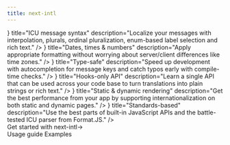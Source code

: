 ```yaml
---
title: next-intl
---
```



<div className="bg-slate-50 dark:bg-gray-900">

<Hero
  titleStrong="Internationalization for Next.js"
  titleRegular="that gets out of your way."
  description="Support multiple languages, with your app code becoming simpler instead of more complex."
  getStarted="Get started"
  viewExample="View an example"
  rscAnnouncement="Support for Next.js 13 and the App Router has arrived →"
/>
<PartnerBanner intro="Presented by" />

<Section
  title="Minimalistic, yet complete"
  description="Internationalization (i18n) is an essential part of the user experience, therefore next‑intl gives you everything you need to get language nuances right and has always got your back whenever you need to fine-tune a translation."
>
  <div className="grid grid-cols-1 lg:grid-cols-2 gap-6 xl:gap-20">
    <FeaturePanel
      code={<CodeSnippets.icu />}
      title="ICU message syntax"
      description="Localize your messages with interpolation, plurals, ordinal pluralization, enum-based label selection and rich text."
    />
    <FeaturePanel
      code={<CodeSnippets.datesTimesNumbers />}
      title="Dates, times & numbers"
      description="Apply appropriate formatting without worrying about server/client differences like time zones."
    />
    <FeaturePanel
      code={<CodeSnippets.typeSafe />}
      title="Type-safe"
      description="Speed up development with autocompletion for message keys and catch typos early with compile-time checks."
    />
    <FeaturePanel
      code={<CodeSnippets.hooks />}
      title="Hooks-only API"
      description="Learn a single API that can be used across your code base to turn translations into plain strings or rich text."
    />
    <FeaturePanel
      code={<CodeSnippets.buildOutput />}
      title="Static & dynamic rendering"
      description="Get the best performance from your app by supporting internationalization on both static and dynamic pages."
    />
    <FeaturePanel
      code={<CodeSnippets.standards />}
      title="Standards-based"
      description="Use the best parts of built-in JavaScript APIs and the battle-tested ICU parser from Format.JS."
    />
  </div>
</Section>
  <div className="pb-40 text-center">
    <LinkButton href="/docs/getting-started">Get started with next-intl<span className="inline-block ml-2">→</span></LinkButton>
    <div className="flex gap-6 mt-8 justify-center">
      <Link href="/docs/usage">Usage guide</Link>
      <Link href="/examples">Examples</Link>
    </div>
  </div>
</div>
